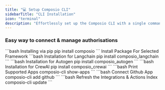 ```yaml
---
title: "💻 Setup Composio CLI"
sidebarTitle: "CLI Installation"
icon: "terminal"
description: "Effortlessly set up the Composio CLI with a single command."
---
```


### Easy way to connect & manage authorisations

<Steps>
<Step title="Installing Composio">
  <CodeGroup>
  ```bash Installing via pip
  pip install composio
  ```
  </CodeGroup>
  Install Package For Selected Framework
  <AccordionGroup>
  <Accordion title="Langchain">
    <CodeGroup>
      ```bash Installation for Langchain
      pip install composio_langchain
      ```
    </CodeGroup>
  </Accordion>
  <Accordion title="Autogen">
    <CodeGroup>
      ```bash Installation for Autogen
      pip install composio_autogen
      ```
    </CodeGroup>
  </Accordion>
  <Accordion title="CrewAI">
    <CodeGroup>
      ```bash Installation for CrewAI
      pip install composio_crewai
      ```
    </CodeGroup>
  </Accordion>
  </AccordionGroup>
  </Step>

<Step title="Check Supported Apps">
<CodeGroup>
```bash Print Supported Apps
composio-cli show-apps
```
</CodeGroup>
</Step>
<Step title="Connect Selected App">
<CodeGroup>
```bash Connect Github App
composio-cli add github
```
</CodeGroup>
</Step>
<Step title="Update Actions & Integrations">
<CodeGroup>
```bash Refresh the Integrations & Actions Index
composio-cli update
```
</CodeGroup>
</Step>
</Steps>
